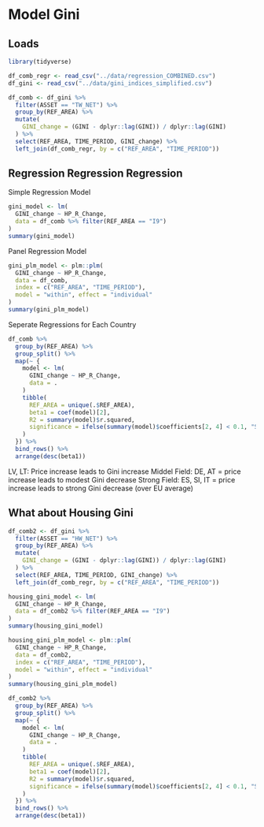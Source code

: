 # Model Gini

## Loads

```r
library(tidyverse)
```

```r
df_comb_regr <- read_csv("../data/regression_COMBINED.csv")
df_gini <- read_csv("../data/gini_indices_simplified.csv")
```


```r
df_comb <- df_gini %>%
  filter(ASSET == "TW_NET") %>%
  group_by(REF_AREA) %>%
  mutate(
    GINI_change = (GINI - dplyr::lag(GINI)) / dplyr::lag(GINI)
  ) %>%
  select(REF_AREA, TIME_PERIOD, GINI_change) %>%
  left_join(df_comb_regr, by = c("REF_AREA", "TIME_PERIOD"))
```


## Regression Regression Regression

Simple Regression Model
```r
gini_model <- lm(
  GINI_change ~ HP_R_Change,
  data = df_comb %>% filter(REF_AREA == "I9")
)
summary(gini_model)
```


Panel Regression Model
```r
gini_plm_model <- plm::plm(
  GINI_change ~ HP_R_Change,
  data = df_comb,
  index = c("REF_AREA", "TIME_PERIOD"),
  model = "within", effect = "individual"
)
summary(gini_plm_model)
```

Seperate Regressions for Each Country
```r
df_comb %>%
  group_by(REF_AREA) %>%
  group_split() %>%
  map(~ {
    model <- lm(
      GINI_change ~ HP_R_Change,
      data = .
    )
    tibble(
      REF_AREA = unique(.$REF_AREA),
      beta1 = coef(model)[2],
      R2 = summary(model)$r.squared,
      significance = ifelse(summary(model)$coefficients[2, 4] < 0.1, "Significant", "Not Significant")
    )
  }) %>%
  bind_rows() %>%
  arrange(desc(beta1))
```

LV, LT: Price increase leads to Gini increase
Middel Field: DE, AT = price increase leads to modest Gini decrease
Strong Field: ES, SI, IT = price increase leads to strong Gini decrease (over EU average)

## What about Housing Gini

```r
df_comb2 <- df_gini %>%
  filter(ASSET == "HW_NET") %>%
  group_by(REF_AREA) %>%
  mutate(
    GINI_change = (GINI - dplyr::lag(GINI)) / dplyr::lag(GINI)
  ) %>%
  select(REF_AREA, TIME_PERIOD, GINI_change) %>%
  left_join(df_comb_regr, by = c("REF_AREA", "TIME_PERIOD"))
```

```r
housing_gini_model <- lm(
  GINI_change ~ HP_R_Change,
  data = df_comb2 %>% filter(REF_AREA == "I9")
)
summary(housing_gini_model)
```
```r
housing_gini_plm_model <- plm::plm(
  GINI_change ~ HP_R_Change,
  data = df_comb2,
  index = c("REF_AREA", "TIME_PERIOD"),
  model = "within", effect = "individual"
)
summary(housing_gini_plm_model)
```
```r
df_comb2 %>%
  group_by(REF_AREA) %>%
  group_split() %>%
  map(~ {
    model <- lm(
      GINI_change ~ HP_R_Change,
      data = .
    )
    tibble(
      REF_AREA = unique(.$REF_AREA),
      beta1 = coef(model)[2],
      R2 = summary(model)$r.squared,
      significance = ifelse(summary(model)$coefficients[2, 4] < 0.1, "Significant", "Not Significant")
    )
  }) %>%
  bind_rows() %>%
  arrange(desc(beta1))
```
